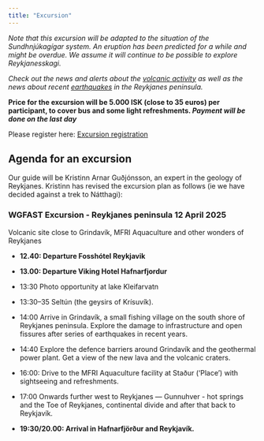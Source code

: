 ```yaml
---
title: "Excursion"
---
```


*Note that this excursion will be adapted to the situation of the Sundhnjúkagígar system. An eruption has been predicted for a while and might be overdue. We assume it will continue to be possible to explore Reykjanesskagi.* 

*Check out the news and alerts about the [volcanic activity](https://en.vedur.is/volcanoes/fagradalsfjall-eruption/news-and-alerts/) as well as the news about recent [earthquakes](https://en.vedur.is/earthquakes-and-volcanism/earthquakes/reykjanespeninsula/) in the Reykjanes peninsula.*

**Price for the excursion will be 5.000 ISK (close to 35 euros) per participant, to cover bus and some light refreshments.
_Payment will be done on the last day_**

Please register here: [Excursion registration](https://docs.google.com/spreadsheets/d/177RuPA6R0SAqunHhq-K_S-ESJspCo675uuDHbYBn3rM/edit?usp=sharing)



## Agenda for an excursion

Our guide will be Kristinn Arnar Guðjónsson, an expert in the geology of Reykjanes. Kristinn has revised the excursion plan as follows (ie we have decided against a trek to Nátthagi):

### WGFAST Excursion - Reykjanes peninsula 12 April 2025

Volcanic site close to Grindavík, MFRI Aquaculture and other wonders of Reykjanes

- **12.40: Departure Fosshótel Reykjavik**

- **13.00: Departure Viking Hotel Hafnarfjordur**

- 13:30 Photo opportunity at lake Kleifarvatn

- 13:30–35 Seltún (the geysirs of Krísuvík).

- 14:00 Arrive in Grindavík, a small fishing village on the south shore of Reykjanes peninsula. Explore the damage to infrastructure and open fissures after series of earthquakes in recent years.

- 14:40 Explore the defence barriers around Grindavík and the geothermal power plant. Get a view of the new lava and the volcanic craters.

- 16:00: Drive to the MFRI Aquaculture facility at Staður (‘Place’) with sightseeing and refreshments.

- 17:00 Onwards further west to Reykjanes — Gunnuhver - hot springs and the Toe of Reykjanes, continental divide and after that back to Reykjavík.

- **19:30/20.00:  Arrival in Hafnarfjörður and Reykjavík.**
